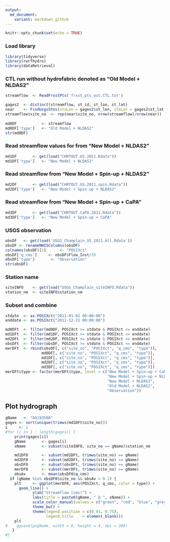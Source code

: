 ```yaml
---
output:
  md_document:
    variant: markdown_github
---
```

  
```r
knitr::opts_chunk$set(echo = TRUE)
```

### Load library
```r
library(tidyverse)
library(rwrfhydro)
library(dataRetrieval)
```

### CTL run without hydrofabric denoted as "Old Model + NLDAS2"  
```r
streamflow  <- ReadFrxstPts('frxst_pts_out.CTL.txt')

gages2	<- distinct(streamflow, st_id, st_lon, st_lat)
near	<- FindUsgsStns(stnLon = gages2$st_lon, stnLat = gages2$st_lat, within = .005)
streamflow$site_no	<- rep(near$site_no, nrow(streamflow)/nrow(near))
	
md0DF           <- streamflow
md0DF['type']   <- "Old Model + NLDAS2"
str(md0DF)
```

### Read streamflow values for from "New Model + NLDAS2"  
```r
md1DF		<- get(load("CHRTOUT.US.2011.Rdata"))
md1DF['type']	<- "New Model + NLDAS2"
```

### Read streamflow from "New Model + Spin-up + NLDAS2"  
```r
md2DF		<- get(load("CHRTOUT.US.2011.spin.Rdata"))
md2DF['type']	<- "New Model + Spin-up + NLDAS2"
```

### Read streamflow from "New Model + Spin-up + CaPA"  
```r
md3DF		<- get(load("CHRTOUT.CaPA.2011.Rdata"))
md3DF['type']	<- "New Model + Spin-up + CaPA"
```

### USGS observation  
```r
obsDF   <- get(load('USGS_Champlain_US_2011.All.Rdata'))
obsDF <- renameNWISColumns(obsDF)
colnames(obsDF)[3]      <- "POSIXct"
obsDF['q_cms']     <- obsDF$Flow_Inst/35
obsDF['type']		<- "Observation"
str(obsDF)
```


### Station name  
```r
siteINFO    <- get(load("USGS_Champlain_siteINFO.Rdata"))
station_nm	<- siteINFO$station_nm
```

### Subset and combine  
```r
stdate  <- as.POSIXct("2011-01-01 00:00:00")
enddate <- as.POSIXct("2011-12-31 00:00:00")

md0DFt  <- filter(md0DF, POSIXct >= stdate & POSIXct <= enddate)
md1DFt  <- filter(md1DF, POSIXct >= stdate & POSIXct <= enddate)
md2DFt  <- filter(md2DF, POSIXct >= stdate & POSIXct <= enddate)
obsDFt  <- filter(obsDF, POSIXct >= stdate & POSIXct <= enddate)
merDFt	<- rbind(obsDF[, c("site_no", "POSIXct", "q_cms", "type")], 
                md0DF[, c("site_no", "POSIXct", "q_cms", "type")],
                md1DF[, c("site_no", "POSIXct", "q_cms", "type")],
                md2DF[, c("site_no", "POSIXct", "q_cms", "type")],
                md3DF[, c("site_no", "POSIXct", "q_cms", "type")])
merDFt$type <- factor(merDFt$type, level = c("New Model + Spin-up + CaPA",
                                             "New Model + Spin-up + NLDAS2", 
                                             "New Model + NLDAS2",
                                             "Old Model + NLDAS2",
                                             "Observation"))	
```

## Plot hydrograph  
```r
gName	<- "04193500"
gages <- sort(unique(trimws(md1DFt$site_no)))
i     <- 1
#for (i in 1 : length(gages)) {
	print(gages[i])
	gName		<- gages[i]
	sName		<- subset(siteINFO, site_no == gName)$station_nm

	md1DF0		<- subset(md1DFt, trimws(site_no) == gName)
	md2DF0		<- subset(md2DFt, trimws(site_no) == gName)
	obsDF0		<- subset(obsDFt, trimws(site_no) == gName)
	merDF0		<- subset(merDFt, trimws(site_no) == gName)
	obsAv		<- mean(obsDF0$q_cms)
  if (gName %in% obsDF0$site_no && obsAv > 0.1) {
    plt     <- ggplot(merDF0, aes(POSIXct, q_cms, color = type)) +
      geom_line() +
			ylab("Streamflow (cms)") +
			labs(title = paste0(gName, " @ ", sName)) +	
			scale_color_manual(values = c("green", "red", "blue", "grey", "black")) +
			theme_bw() +
			theme(legend.position = c(0.83, 0.75),
			      legend.title    = element_blank())
    plt
#    ggsave(pngName, width = 8, height = 4, dpi = 300)
   }
#}
```

